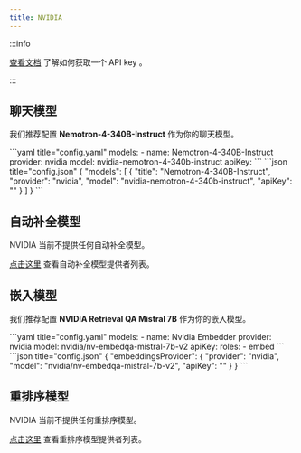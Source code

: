 ```yaml
---
title: NVIDIA
---
```



:::info

[查看文档](https://docs.nvidia.com/nim/large-language-models/latest/getting-started.html#option-1-from-api-catalog) 了解如何获取一个 API key 。

:::

## 聊天模型

我们推荐配置 **Nemotron-4-340B-Instruct** 作为你的聊天模型。

<Tabs groupId="config-example">
  <TabItem value="yaml" label="YAML">
  ```yaml title="config.yaml"
  models:
    - name: Nemotron-4-340B-Instruct
      provider: nvidia
      model: nvidia-nemotron-4-340b-instruct
      apiKey: <YOUR_NVIDIA_API_KEY>
  ```
  </TabItem>
  <TabItem value="json" label="JSON">
  ```json title="config.json"
  {
    "models": [
      {
        "title": "Nemotron-4-340B-Instruct",
        "provider": "nvidia",
        "model": "nvidia-nemotron-4-340b-instruct",
        "apiKey": "<YOUR_NVIDIA_API_KEY>"
      }
    ]
  }
  ```
  </TabItem>
</Tabs>

## 自动补全模型

NVIDIA 当前不提供任何自动补全模型。

[点击这里](../../model-roles/autocomplete.md) 查看自动补全模型提供者列表。

## 嵌入模型

我们推荐配置 **NVIDIA Retrieval QA Mistral 7B** 作为你的嵌入模型。

<Tabs groupId="config-example">
  <TabItem value="yaml" label="YAML">
  ```yaml title="config.yaml"
  models:
    - name: Nvidia Embedder
      provider: nvidia
      model: nvidia/nv-embedqa-mistral-7b-v2
      apiKey: <YOUR_NVIDIA_API_KEY>
      roles:
        - embed
  ```
  </TabItem>
  <TabItem value="json" label="JSON">
  ```json title="config.json"
  {
    "embeddingsProvider": {
      "provider": "nvidia",
      "model": "nvidia/nv-embedqa-mistral-7b-v2",
      "apiKey": "<YOUR_NVIDIA_API_KEY>"
    }
  }
  ```
  </TabItem>
</Tabs>

## 重排序模型

NVIDIA 当前不提供任何重排序模型。

[点击这里](../../model-roles/reranking.mdx) 查看重排序模型提供者列表。

